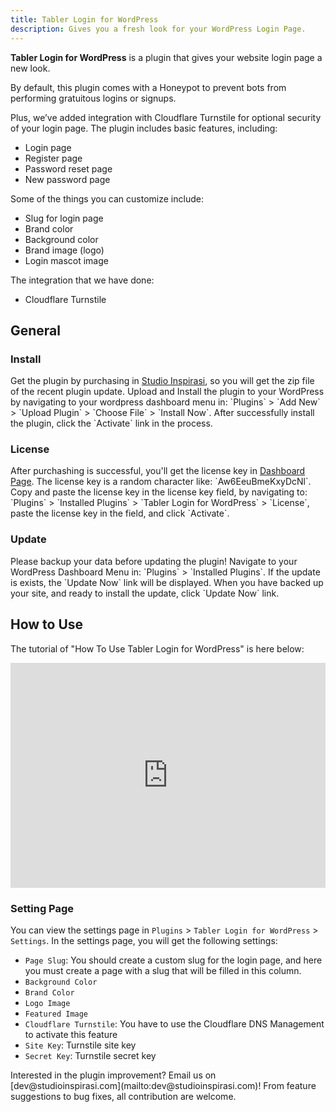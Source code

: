```yaml
---
title: Tabler Login for WordPress  
description: Gives you a fresh look for your WordPress Login Page.
---
```


**Tabler Login for WordPress** is a plugin that gives your website login page a new look.

By default, this plugin comes with a Honeypot to prevent bots from performing gratuitous logins or signups.

Plus, we’ve added integration with Cloudflare Turnstile for optional security of your login page. The plugin includes basic features, including:

- Login page
- Register page
- Password reset page
- New password page

Some of the things you can customize include:

- Slug for login page
- Brand color
- Background color
- Brand image (logo)
- Login mascot image

The integration that we have done:

- Cloudflare Turnstile

##  General

###  Install

<Stepper>
  <StepperItem title="Step 1: Download">
    Get the plugin by purchasing in <a href="https://studioinspirasi.com/product/tabler-login-for-wordpress/?lang=en" target="_blank">Studio Inspirasi</a>, so you will get the zip file of the recent plugin update.
  </StepperItem>
  <StepperItem title="Step 2: Upload & Install">
    Upload and Install the plugin to your WordPress by navigating to your wordpress dashboard menu in: `Plugins` > `Add New` > `Upload Plugin` > `Choose File` > `Install Now`.
  </StepperItem>
  <StepperItem title="Step 3: Activate">
    After successfully install the plugin, click the `Activate` link in the process.
  </StepperItem>
</Stepper>

###  License

<Stepper>
  <StepperItem title="Step 1: Get License">
    After purchashing is successful, you'll get the license key in <a href="https://studioinspirasi.com/my-account/license-key/" target="_blank">Dashboard Page</a>. The license key is a random character like: `Aw6EeuBmeKxyDcNl`.
  </StepperItem>
  <StepperItem title="Step 2: Copy & Paste License Key">
    Copy and paste the license key in the license key field, by navigating to: `Plugins` > `Installed Plugins` > `Tabler Login for WordPress` > `License`, paste the license key in the field, and click `Activate`.
  </StepperItem>
</Stepper>

###  Update

<Note title="📣 Caution"> 
 Please backup your data before updating the plugin!
</Note>

<Stepper>
  <StepperItem title="Step 1: Check Update">
    Navigate to your WordPress Dashboard Menu in: `Plugins` > `Installed Plugins`. If the update is exists, the `Update Now` link will be displayed.
  </StepperItem>
  <StepperItem title="Step 2: Update Now">
    When you have backed up your site, and ready to install the update, click `Update Now` link.
  </StepperItem>
</Stepper>

##  How to Use

The tutorial of "How To Use Tabler Login for WordPress" is here below:

<iframe width="100%" height="360px" src="https://www.youtube.com/embed/uhsfBdvhVnY?si=rY5NM-UVUrwFps4V" title="YouTube video player" frameborder="0" allow="accelerometer; autoplay; clipboard-write; encrypted-media; gyroscope; picture-in-picture; web-share" referrerpolicy="strict-origin-when-cross-origin" allowfullscreen></iframe>

### Setting Page

You can view the settings page in `Plugins` > `Tabler Login for WordPress` > `Settings`. In the settings page, you will get the following settings:

- `Page Slug`: You should create a custom slug for the login page, and here you must create a page with a slug that will be filled in this column.
- `Background Color`
- `Brand Color`
- `Logo Image`
- `Featured Image`
- `Cloudflare Turnstile`: You have to use the Cloudflare DNS Management to activate this feature
- `Site Key`: Turnstile site key
- `Secret Key`: Turnstile secret key

<Note title="📂 Make The Plugin Better"> 
 Interested in the plugin improvement? Email us on [dev@studioinspirasi.com](mailto:dev@studioinspirasi.com)! From feature suggestions to bug fixes, all contribution are welcome.
</Note>